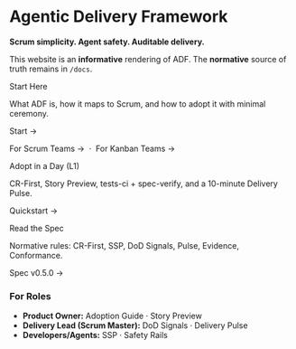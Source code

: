 
# Agentic Delivery Framework

**Scrum simplicity. Agent safety. Auditable delivery.**

This website is an **informative** rendering of ADF. The **normative** source of truth remains in `/docs`.

<div className="container margin-vert--lg">
  <div className="row">
    <div className="col col--4">
      <Heading as="h3">Start Here</Heading>
      <p>What ADF is, how it maps to Scrum, and how to adopt it with minimal ceremony.</p>
      <p><Link className="button button--primary" to="/docs/overview/start-here">Start →</Link></p>
      <p>
        <Link to="/docs/overview/for-scrum-teams">For Scrum Teams →</Link>
        &nbsp;·&nbsp;
        <Link to="/docs/overview/for-kanban-teams">For Kanban Teams →</Link>
      </p>
    </div>
    <div className="col col--4">
      <Heading as="h3">Adopt in a Day (L1)</Heading>
      <p>CR-First, Story Preview, tests-ci + spec-verify, and a 10-minute Delivery Pulse.</p>
      <p><Link className="button button--primary" to="/docs/overview/quickstart-l1">Quickstart →</Link></p>
    </div>
    <div className="col col--4">
      <Heading as="h3">Read the Spec</Heading>
      <p>Normative rules: CR-First, SSP, DoD Signals, Pulse, Evidence, Conformance.</p>
      <p><Link className="button button--primary" to="/docs/specs/adf-spec-v0.5.0">Spec v0.5.0 →</Link></p>
    </div>
  </div>
</div>

### For Roles
- **Product Owner:** <Link to="/docs/overview/adoption-guide">Adoption Guide</Link> · <Link to="/docs/handbook/story-preview">Story Preview</Link>
- **Delivery Lead (Scrum Master):** <Link to="/docs/handbook/cr-gates">DoD Signals</Link> · <Link to="/docs/handbook/pulse-increment">Delivery Pulse</Link>
- **Developers/Agents:** <Link to="/docs/handbook/ssp">SSP</Link> · <Link to="/docs/handbook/safety-rails">Safety Rails</Link>
